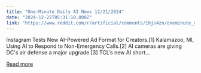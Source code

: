 ```yaml
---
title: "One-Minute Daily AI News 12/21/2024"
date: "2024-12-22T05:31:10.000Z"
link: "https://www.reddit.com/r/artificial/comments/1hjs4zn/oneminute_daily_ai_news_12212024/"
---
```


Instagram Tests New AI-Powered Ad Format for Creators.[1]
 Kalamazoo, MI, Using AI to Respond to Non-Emergency Calls.[2]
 AI cameras are giving DC's air defense a major upgrade.[3]
 TCL’s new AI short...

[Read more](https://www.reddit.com/r/artificial/comments/1hjs4zn/oneminute_daily_ai_news_12212024/)
